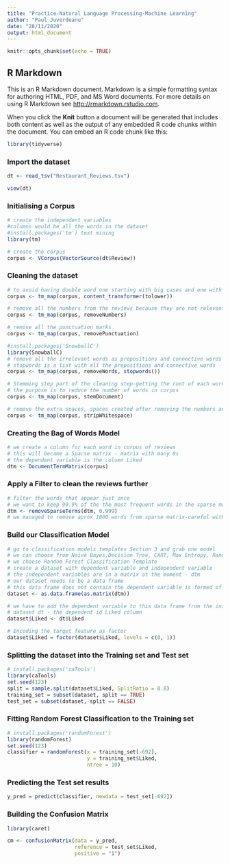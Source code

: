 ---
title: "Practice-Natural Language Processing-Machine Learning"
author: "Paul Juverdeanu"
date: "28/11/2020"
output: html_document
---

```{r setup, include=FALSE}
knitr::opts_chunk$set(echo = TRUE)
```

## R Markdown

This is an R Markdown document. Markdown is a simple formatting syntax for authoring HTML, PDF, and MS Word documents. For more details on using R Markdown see <http://rmarkdown.rstudio.com>.

When you click the **Knit** button a document will be generated that includes both content as well as the output of any embedded R code chunks within the document. You can embed an R code chunk like this:

```{r}
library(tidyverse)
```
### Import the dataset

```{r}
dt <- read_tsv("Restaurant_Reviews.tsv")
```

```{r}
view(dt)
```

### Initialising a Corpus
```{r}
# create the independent variables
#columns would be all the words in the dataset
#install.packages('tm') text mining
library(tm)

```
```{r}
# create the corpus
corpus <- VCorpus(VectorSource(dt$Review))
```
### Cleaning the dataset

```{r}
# to avoid having double word one starting with big cases and one with lower cases
corpus <- tm_map(corpus, content_transformer(tolower))
```
```{r}
# remove all the numbers from the reviews because they are not relevant
corpus <- tm_map(corpus, removeNumbers)
```
```{r}
# remove all the punctuation marks
corpus <- tm_map(corpus, removePunctuation)
```
```{r}
#install.packages('SnowballC')
library(SnowballC)
# remove all the irrelevant words as prepositions and connective words
# stopwords is a list with all the prepositions and connective words
corpus <- tm_map(corpus, removeWords, stopwords())
```

```{r}
# Stemming step part of the cleaning step-getting the root of each word
# the purpose is to reduce the number of words in corpus
corpus <- tm_map(corpus, stemDocument)
```

```{r}
# remove the extra spaces, spaces created after removing the numbers and connectives
corpus <- tm_map(corpus, stripWhitespace)
```
### Creating the Bag of Words Model

```{r}
# we create a column for each word in corpus of reviews
# this will became a Sparse matrix - matrix with many 0s
# the dependent variable is the column Liked
dtm <- DocumentTermMatrix(corpus)
```
### Apply a Filter to clean the reviews further

```{r}
# filter the words that appear just once
# we want to keep 99.9% of the the most frequent words in the sparse matrix
dtm <- removeSparseTerms(dtm, 0.999)
# we managed to remove aprox 1000 words from sparse matrix-careful with that
```

### Build our Classification Model

```{r}
# go to classification models templates Section 3 and grab one model
# we can choose from Naive Bayes,Decision Tree, CART, Max Entropy, Random Forest
# we choose Random Forest Classification Template
# create a dataset with dependent variable and independent variable
# the independent variables are in a matrix at the moment - dtm
# our dataset needs to be a data frame
# this data frame does not contain the dependent variable is formed of the ind #variables.
dataset <- as.data.frame(as.matrix(dtm))
```
```{r}
# we have to add the dependent variable to this data frame from the initial 
# dataset dt - the dependent id Liked column
dataset$Liked <- dt$Liked
```
```{r}
# Encoding the target feature as factor
dataset$Liked = factor(dataset$Liked, levels = c(0, 1))
```
### Splitting the dataset into the Training set and Test set

```{r}
# install.packages('caTools')
library(caTools)
set.seed(123)
split = sample.split(dataset$Liked, SplitRatio = 0.8)
training_set = subset(dataset, split == TRUE)
test_set = subset(dataset, split == FALSE)
```

### Fitting Random Forest Classification to the Training set

```{r}
# install.packages('randomForest')
library(randomForest)
set.seed(123)
classifier = randomForest(x = training_set[-692],
                          y = training_set$Liked,
                          ntree = 10)
```
### Predicting the Test set results

```{r}
y_pred = predict(classifier, newdata = test_set[-692])
```

### Building the Confusion Matrix
```{r}
library(caret)

cm <- confusionMatrix(data = y_pred, 
                      reference = test_set$Liked, 
                      positive = "1")

```





















